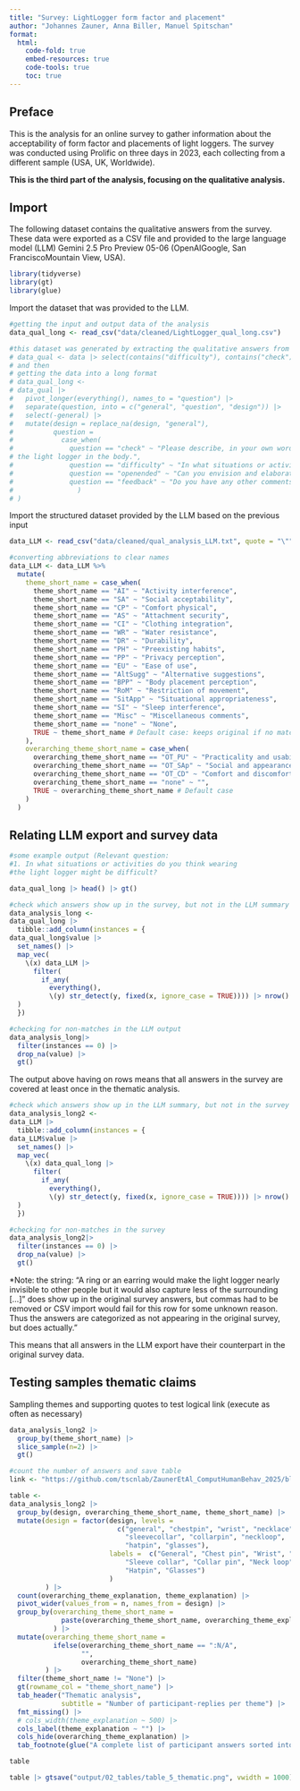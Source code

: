 ```yaml
---
title: "Survey: LightLogger form factor and placement"
author: "Johannes Zauner, Anna Biller, Manuel Spitschan"
format: 
  html:
    code-fold: true
    embed-resources: true
    code-tools: true
    toc: true
---
```


## Preface

This is the analysis for an online survey to gather information about the acceptability of form factor and placements of light loggers. The survey was conducted using Prolific on three days in 2023, each collecting from a different sample (USA, UK, Worldwide).

**This is the third part of the analysis, focusing on the qualitative analysis.**

## Import

The following dataset contains the qualitative answers from the survey. These data were exported as a CSV file and provided to the large language model (LLM) Gemini 2.5 Pro Preview 05-06 (OpenAIGoogle, San FranciscoMountain View, USA).

```r
library(tidyverse)
library(gt)
library(glue)
```

Import the dataset that was provided to the LLM.

```r
#getting the input and output data of the analysis
data_qual_long <- read_csv("data/cleaned/LightLogger_qual_long.csv")

#this dataset was generated by extracting the qualitative answers from the full survey:
# data_qual <- data |> select(contains("difficulty"), contains("check"), contains("openended"), contains("feedback"))
# and then
# getting the data into a long format
# data_qual_long <- 
# data_qual |> 
#   pivot_longer(everything(), names_to = "question") |> 
#   separate(question, into = c("general", "question", "design")) |> 
#   select(-general) |> 
#   mutate(design = replace_na(design, "general"),
#          question = 
#            case_when(
#              question == "check" ~ "Please describe, in your own words, the placement of
# the light logger in the body.",
#              question == "difficulty" ~ "In what situations or activities do you think wearing the light logger might be difficult",
#              question == "openended" ~ "Can you envision and elaborate on alternative designs for light loggers, specifically focused on enabling continuous wear?",
#              question == "feedback" ~ "Do you have any other comments on this survey?",
#                )
# ) 

```

Import the structured dataset provided by the LLM based on the previous input

```r
data_LLM <- read_csv("data/cleaned/qual_analysis_LLM.txt", quote = "\"")

#converting abbreviations to clear names
data_LLM <- data_LLM %>%
  mutate(
    theme_short_name = case_when(
      theme_short_name == "AI" ~ "Activity interference",
      theme_short_name == "SA" ~ "Social acceptability",
      theme_short_name == "CP" ~ "Comfort physical",
      theme_short_name == "AS" ~ "Attachment security",
      theme_short_name == "CI" ~ "Clothing integration",
      theme_short_name == "WR" ~ "Water resistance",
      theme_short_name == "DR" ~ "Durability",
      theme_short_name == "PH" ~ "Preexisting habits",
      theme_short_name == "PP" ~ "Privacy perception",
      theme_short_name == "EU" ~ "Ease of use",
      theme_short_name == "AltSugg" ~ "Alternative suggestions",
      theme_short_name == "BPP" ~ "Body placement perception",
      theme_short_name == "RoM" ~ "Restriction of movement",
      theme_short_name == "SitApp" ~ "Situational appropriateness",
      theme_short_name == "SI" ~ "Sleep interference",
      theme_short_name == "Misc" ~ "Miscellaneous comments",
      theme_short_name == "none" ~ "None",
      TRUE ~ theme_short_name # Default case: keeps original if no match
    ),
    overarching_theme_short_name = case_when(
      overarching_theme_short_name == "OT_PU" ~ "Practicality and usability",
      overarching_theme_short_name == "OT_SAp" ~ "Social and appearance",
      overarching_theme_short_name == "OT_CD" ~ "Comfort and discomfort",
      overarching_theme_short_name == "none" ~ "",
      TRUE ~ overarching_theme_short_name # Default case
    )
  )
```

## Relating LLM export and survey data

```r
#some example output (Relevant question: 
#1. In what situations or activities do you think wearing
#the light logger might be difficult?

data_qual_long |> head() |> gt()

#check which answers show up in the survey, but not in the LLM summary
data_analysis_long <-
data_qual_long |> 
  tibble::add_column(instances = {
data_qual_long$value |> 
  set_names() |> 
  map_vec(
    \(x) data_LLM |> 
      filter(
        if_any(
          everything(), 
          \(y) str_detect(y, fixed(x, ignore_case = TRUE)))) |> nrow()
  )
  }) 

#checking for non-matches in the LLM output
data_analysis_long|> 
  filter(instances == 0) |> 
  drop_na(value) |> 
  gt()
```

The output above having on rows means that all answers in the survey are covered at least once in the thematic analysis.

```r
#check which answers show up in the LLM summary, but not in the survey
data_analysis_long2 <-
data_LLM |> 
  tibble::add_column(instances = {
data_LLM$value |> 
  set_names() |> 
  map_vec(
    \(x) data_qual_long |> 
      filter(
        if_any(
          everything(), 
          \(y) str_detect(y, fixed(x, ignore_case = TRUE)))) |> nrow()
  )
  }) 

#checking for non-matches in the survey
data_analysis_long2|> 
  filter(instances == 0) |> 
  drop_na(value) |> 
  gt()
```

*Note: the string: "A ring or an earring would make the light logger nearly invisible to other people but it would also capture less of the surrounding [...]" does show up in the original survey answers, but commas had to be removed or CSV import would fail for this row for some unknown reason. Thus the answers are categorized as not appearing in the original survey, but does actually."

This means that all answers in the LLM export have their counterpart in the original survey data.

## Testing samples thematic claims

Sampling themes and supporting quotes to test logical link (execute as often as necessary)

```r
data_analysis_long2 |> 
  group_by(theme_short_name) |> 
  slice_sample(n=2) |> 
  gt()
```


```r
#count the number of answers and save table
link <- "https://github.com/tscnlab/ZaunerEtAl_ComputHumanBehav_2025/blob/main/data/cleaned/qual_analysis_LLM.txt"

table <-
data_analysis_long2 |> 
  group_by(design, overarching_theme_short_name, theme_short_name) |> 
  mutate(design = factor(design, levels = 
                           c("general", "chestpin", "wrist", "necklace", 
                             "sleevecollar", "collarpin", "neckloop", 
                             "hatpin", "glasses"),
                         labels =  c("General", "Chest pin", "Wrist", "Necklace", 
                             "Sleeve collar", "Collar pin", "Neck loop", 
                             "Hatpin", "Glasses")
                         )
         ) |> 
  count(overarching_theme_explanation, theme_explanation) |>
  pivot_wider(values_from = n, names_from = design) |> 
  group_by(overarching_theme_short_name = 
             paste(overarching_theme_short_name, overarching_theme_explanation, sep = ":")
           ) |> 
  mutate(overarching_theme_short_name = 
           ifelse(overarching_theme_short_name == ":N/A", 
                  "",
                  overarching_theme_short_name)
         ) |> 
  filter(theme_short_name != "None") |> 
  gt(rowname_col = "theme_short_name") |> 
  tab_header("Thematic analysis", 
             subtitle = "Number of participant-replies per theme") |> 
  fmt_missing() |> 
  # cols_width(theme_explanation ~ 500) |> 
  cols_label(theme_explanation ~ "") |> 
  cols_hide(overarching_theme_explanation) |> 
  tab_footnote(glue("A complete list of participant answers sorted into themes can be found at: {link}"))

table

table |> gtsave("output/02_tables/table_5_thematic.png", vwidth = 1000)

```

